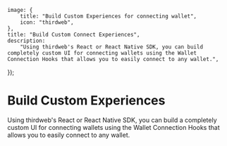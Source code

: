 
	image: {
		title: "Build Custom Experiences for connecting wallet",
		icon: "thirdweb",
	},
	title: "Build Custom Connect Experiences",
	description:
		"Using thirdweb's React or React Native SDK, you can build completely custom UI for connecting wallets using the Wallet Connection Hooks that allows you to easily connect to any wallet.",
});

# Build Custom Experiences

Using thirdweb's React or React Native SDK, you can build a completely custom UI for connecting wallets using the Wallet Connection Hooks that allows you to easily connect to any wallet.

<Grid>
	<SDKCard
		title="React"
		href="/typescript/v5/react/connecting-wallets#using-hooks"
		icon={ReactIcon}
	/>
	<SDKCard
		title="React Native"
		href="/react-native/v0/connecting-wallets/custom-ui"
		icon={ReactIcon}
	/>
</Grid>
